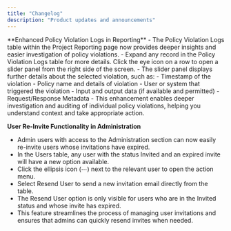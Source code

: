 ```yaml
---
title: "Changelog"
description: "Product updates and announcements"
---
```


<Update label="June 2025" description="v1.0.0">
  **Enhanced Policy Violation Logs in Reporting**
  - The Policy Violation Logs table within the Project Reporting page now provides deeper insights and easier investigation of policy violations.
  - Expand any record in the Policy Violation Logs table for more details. Click the eye icon on a row to open a slider panel from the right side of the screen.
  - The slider panel displays further details about the selected violation, such as:
    - Timestamp of the violation
    - Policy name and details of violation
    - User or system that triggered the violation
    - Input and output data (if available and permitted)
    - Request/Response Metadata
  - This enhancement enables deeper investigation and auditing of individual policy violations, helping you understand context and take appropriate action.

  **User Re-Invite Functionality in Administration**
  - Admin users with access to the Administration section can now easily re-invite users whose invitations have expired.
  - In the Users table, any user with the status Invited and an expired invite will have a new option available.
  - Click the ellipsis icon (⋯) next to the relevant user to open the action menu.
  - Select Resend User to send a new invitation email directly from the table.
  - The Resend User option is only visible for users who are in the Invited status and whose invite has expired.
  - This feature streamlines the process of managing user invitations and ensures that admins can quickly resend invites when needed.
</Update>